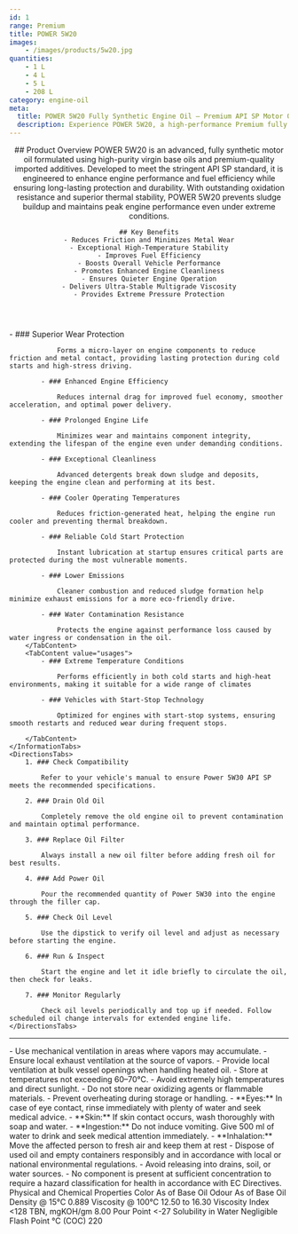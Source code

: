 ```yaml
---
id: 1
range: Premium
title: POWER 5W20
images:
    - /images/products/5w20.jpg
quantities:
    - 1 L
    - 4 L
    - 5 L
    - 208 L
category: engine-oil
meta:
  title: POWER 5W20 Fully Synthetic Engine Oil – Premium API SP Motor Oil for Modern Engines
  description: Experience POWER 5W20, a high-performance Premium fully synthetic motor oil formulated to meet API SP standards. Engineered for enhanced fuel efficiency, superior wear protection, and reliable cold start performance. Ideal for vehicles with start-stop technology and extreme temperature conditions.
---
```


<Header>
    ## Product Overview
    POWER 5W20 is an advanced, fully synthetic motor oil formulated using high-purity
    virgin base oils and premium-quality imported additives. Developed to meet the stringent
    API SP standard, it is engineered to enhance engine performance and fuel efficiency while
    ensuring long-lasting protection and durability. With outstanding oxidation resistance and
    superior thermal stability, POWER 5W20 prevents sludge buildup and maintains peak
    engine performance even under extreme conditions.


    ## Key Benefits
    - Reduces Friction and Minimizes Metal Wear
    - Exceptional High-Temperature Stability
    - Improves Fuel Efficiency
    - Boosts Overall Vehicle Performance
    - Promotes Enhanced Engine Cleanliness
    - Ensures Quieter Engine Operation
    - Delivers Ultra-Stable Multigrade Viscosity
    - Provides Extreme Pressure Protection

</Header>

<Section>
    <InformationTabs>
        <TabContent value="core">
            - ### Superior Wear Protection

                Forms a micro-layer on engine components to reduce friction and metal contact, providing lasting protection during cold starts and high-stress driving.

            - ### Enhanced Engine Efficiency

                Reduces internal drag for improved fuel economy, smoother acceleration, and optimal power delivery.

            - ### Prolonged Engine Life

                Minimizes wear and maintains component integrity, extending the lifespan of the engine even under demanding conditions.
    
            - ### Exceptional Cleanliness

                Advanced detergents break down sludge and deposits, keeping the engine clean and performing at its best.
    
            - ### Cooler Operating Temperatures

                Reduces friction-generated heat, helping the engine run cooler and preventing thermal breakdown.
    
            - ### Reliable Cold Start Protection

                Instant lubrication at startup ensures critical parts are protected during the most vulnerable moments. 
    
            - ### Lower Emissions

                Cleaner combustion and reduced sludge formation help minimize exhaust emissions for a more eco-friendly drive.
    
            - ### Water Contamination Resistance

                Protects the engine against performance loss caused by water ingress or condensation in the oil.
        </TabContent>
        <TabContent value="usages">
            - ### Extreme Temperature Conditions

                Performs efficiently in both cold starts and high-heat environments, making it suitable for a wide range of climates

            - ### Vehicles with Start-Stop Technology

                Optimized for engines with start-stop systems, ensuring smooth restarts and reduced wear during frequent stops.

        </TabContent>
    </InformationTabs>
    <DirectionsTabs>
        1. ### Check Compatibility
    
            Refer to your vehicle's manual to ensure Power 5W30 API SP meets the recommended specifications.
   
        2. ### Drain Old Oil
    
            Completely remove the old engine oil to prevent contamination and maintain optimal performance.
   
        3. ### Replace Oil Filter
    
            Always install a new oil filter before adding fresh oil for best results.
   
        4. ### Add Power Oil
    
            Pour the recommended quantity of Power 5W30 into the engine through the filler cap.
   
        5. ### Check Oil Level
    
            Use the dipstick to verify oil level and adjust as necessary before starting the engine.
   
        6. ### Run & Inspect
    
            Start the engine and let it idle briefly to circulate the oil, then check for leaks.
   
        7. ### Monitor Regularly
    
            Check oil levels periodically and top up if needed. Follow scheduled oil change intervals for extended engine life.
    </DirectionsTabs>
</Section>

***

<Section>
    <SafetyTabs>
        <TabContent value="handling">
            - Use mechanical ventilation in areas where vapors may accumulate.
            - Ensure local exhaust ventilation at the source of vapors.
            - Provide local ventilation at bulk vessel openings when handling heated oil.
            - Store at temperatures not exceeding 60–70°C.
            - Avoid extremely high temperatures and direct sunlight.
            - Do not store near oxidizing agents or flammable materials.
            - Prevent overheating during storage or handling.
        </TabContent>
        <TabContent value="first-aid">
            - **Eyes:** In case of eye contact, rinse immediately with plenty of water and seek medical advice.
            - **Skin:** If skin contact occurs, wash thoroughly with soap and water.
            - **Ingestion:** Do not induce vomiting. Give 500 ml of water to drink and seek medical attention immediately.
            - **Inhalation:** Move the affected person to fresh air and keep them at rest
        </TabContent>
        <TabContent value="disposal">
            - Dispose of used oil and empty containers responsibly and in accordance with local or national environmental regulations.
            - Avoid releasing into drains, soil, or water sources.
        </TabContent>
        <TabContent value="hazardous">
            - No component is present at sufficient concentration to require a hazard classification for health in accordance with EC Directives.
        </TabContent>
    </SafetyTabs>
    <Table>
    <TableHeader>
        <TableRow>
        <TableHead colSpan={2} className="text-base font-semibold">
            Physical and Chemical Properties
        </TableHead>
        </TableRow>
    </TableHeader>
    <TableBody>
        <TableRow>
        <TableCell>Color</TableCell>
        <TableCell>As of Base Oil</TableCell>
        </TableRow>
        <TableRow>
        <TableCell>Odour</TableCell>
        <TableCell>As of Base Oil</TableCell>
        </TableRow>
        <TableRow>
        <TableCell>Density @ 15°C</TableCell>
        <TableCell>0.889</TableCell>
        </TableRow>
        <TableRow>
        <TableCell>Viscosity @ 100°C</TableCell>
        <TableCell>12.50 to 16.30</TableCell>
        </TableRow>
        <TableRow>
        <TableCell>Viscosity Index</TableCell>
        <TableCell>&lt;128</TableCell>
        </TableRow>
        <TableRow>
        <TableCell>TBN, mgKOH/gm</TableCell>
        <TableCell>8.00</TableCell>
        </TableRow>
        <TableRow>
        <TableCell>Pour Point</TableCell>
        <TableCell>&lt;-27</TableCell>
        </TableRow>
        <TableRow>
        <TableCell>Solubility in Water</TableCell>
        <TableCell>Negligible</TableCell>
        </TableRow>
        <TableRow>
        <TableCell>Flash Point °C (COC)</TableCell>
        <TableCell>220</TableCell>
        </TableRow>
    </TableBody>
    </Table>
</Section>